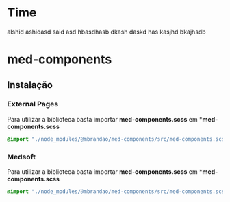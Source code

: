 
<Meta title="General/Introdução" />

# Time

alshid ashidasd said asd hbasdhasb dkash daskd has kasjhd bkajhsdb

# med-components

## Instalação

### External Pages

Para utilizar a biblioteca basta importar **med-components.scss** em ***med-components.scss**

``` scss
@import "./node_modules/@mbrandao/med-components/src/med-components.scss";
```

### Medsoft

Para utilizar a biblioteca basta importar **med-components.scss** em ***med-components.scss**

``` scss
@import "./node_modules/@mbrandao/med-components/src/med-components.scss";
```
